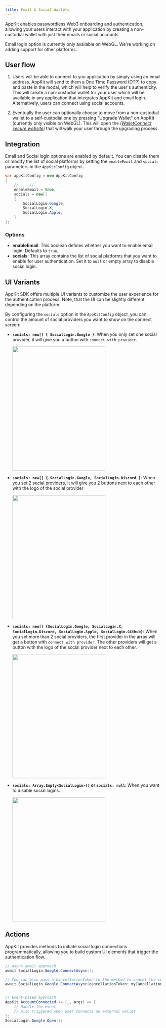 ```yaml
---
title: Email & Social Wallets
---
```


AppKit enables passwordless Web3 onboarding and authentication, allowing your users interact with your application by creating a non-custodial wallet with just their emails or social accounts.

<Note>
Email login option is currently only available on WebGL. We're working on adding support for other platforms.
</Note>

## User flow

1. Users will be able to connect to you application by simply using an email address. AppKit will send to them a One Time Password (OTP) to copy and paste in the modal, which will help to
   verify the user's authenticity. This will create a non-custodial wallet for your user which will be available in any application that integrates AppKit and email login.
   Alternatively, users can connect using social accounts.

2. Eventually the user can optionally choose to move from a non-custodial wallet to a self-custodial one by pressing "Upgrade Wallet" on AppKit (currently only visible on WebGL).
   This will open the _([WalletConnect secure website](https://secure.walletconnect.com/dashboard))_ that will walk your user through the upgrading process.

## Integration

Email and Social login options are enabled by default. You can disable them or modify the list of social platforms by setting the `enableEmail` and `socials` parameters in the `AppKitConfig` object.

```csharp
var appKitConfig = new AppKitConfig
{
    // ... //
    enableEmail = true,
    socials = new[]
    {
        SocialLogin.Google,
        SocialLogin.X,
        SocialLogin.Apple,
    }
};
```

### Options

- **enableEmail**: This boolean defines whether you want to enable email login. Defaults to `true`.
- **socials**: This array contains the list of social platforms that you want to enable for user authentication. Set it to `null` or empty array to disable social login.

## UI Variants

AppKit SDK offers multiple UI variants to customize the user experience for the authentication process. Note, that the UI can be slightly different depending on the platform.

By configuring the `socials` option in the `AppKitConfig` object, you can control the amount of social providers you want to show on the connect screen:

- **`socials: new[] { SocialLogin.Google }`**: When you only set one social provider, it will give you a button with `connect with provider`.

  <Frame>
    <img height="400" width="300" src="/images/w3m/auth/modal_one_social.webp" />
  </Frame>

- **`socials: new[] { SocialLogin.Google, SocialLogin.Discord }`**: When you set 2 social providers, it will give you 2 buttons next to each other with the logo of the social provider

  <Frame>
    <img height="400" width="300" src="/images/w3m/auth/modal_two_social.webp" />
  </Frame>

- **`socials: new[] {SocialLogin.Google, SocialLogin.X, SocialLogin.Discord, SocialLogin.Apple, SocialLogin.Github}`**: When you set more than 2 social providers, the first provider in the array will get a button with `connect with provider`. The other providers will get a button with the logo of the social provider next to each other.

  <Frame>
    <img height="400" width="300" src="/images/w3m/auth/modal_wallets.webp" />
  </Frame>

- **`socials: Array.Empty<SocialLogin>()` or `socials: null`**: When you want to disable social logins.

  <Frame>
    <img height="400" width="300" src="/images/w3m/auth/modal_wallets_nosocial.webp" />
  </Frame>

## Actions

AppKit provides methods to initiate social login connections programmatically, allowing you to build custom UI elements that trigger the authentication flow.

```csharp
// Async-await approach
await SocialLogin.Google.ConnectAsync();

// You can also pass a CancellationToken to the method to cancel the connection
await SocialLogin.Google.ConnectAsync(cancellationToken: myCancellationToken);


// Event-based approach
AppKit.AccountConnected += (_, args) => {
    // Handle the event
    // Also triggered when user connects an external wallet
};
SocialLogin.Google.Open();
```

